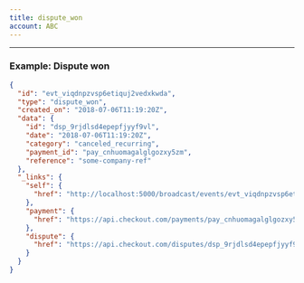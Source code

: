 ```yaml
---
title: dispute_won
account: ABC
---
```


---

### Example: Dispute won

```json
{
  "id": "evt_viqdnpzvsp6etiquj2vedxkwda",
  "type": "dispute_won",
  "created_on": "2018-07-06T11:19:20Z",
  "data": {
    "id": "dsp_9rjdlsd4epepfjyyf9vl",
    "date": "2018-07-06T11:19:20Z",
    "category": "canceled_recurring",
    "payment_id": "pay_cnhuomagalglgozxy5zm",
    "reference": "some-company-ref"
  },
  "_links": {
    "self": {
      "href": "http://localhost:5000/broadcast/events/evt_viqdnpzvsp6etiquj2vedxkwda"
    },
    "payment": {
      "href": "https://api.checkout.com/payments/pay_cnhuomagalglgozxy5zm"
    },
    "dispute": {
      "href": "https://api.checkout.com/disputes/dsp_9rjdlsd4epepfjyyf9vl"
    }
  }
}
```